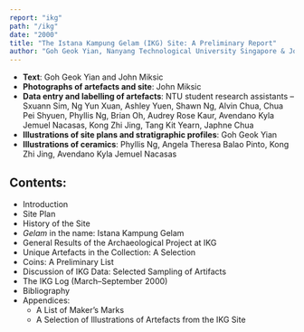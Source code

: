 ```yaml
---
report: "ikg"
path: "/ikg"
date: "2000"
title: "The Istana Kampung Gelam (IKG) Site: A Preliminary Report"
author: "Goh Geok Yian, Nanyang Technological University Singapore & John Miksic, National University of Singapore & Nanyang Technological University Singapore"
---
```



 - **Text**: Goh Geok Yian and John Miksic
 - **Photographs of artefacts and site**: John Miksic
 - **Data entry and labelling of artefacts**: NTU student research assistants – Sxuann Sim, Ng Yun Xuan, Ashley Yuen, Shawn Ng, Alvin Chua, Chua Pei Shyuen, Phyllis Ng, Brian Oh, Audrey Rose Kaur, Avendano Kyla Jemuel Nacasas, Kong Zhi Jing, Tang Kit Yearn, Japhne Chua
 - **Illustrations of site plans and stratigraphic profiles**: Goh Geok Yian
 - **Illustrations of ceramics**: Phyllis Ng, Angela Theresa Balao Pinto, Kong Zhi Jing, Avendano Kyla Jemuel Nacasas

## Contents:

 - <BaseLink href="/ikg/text/background">Introduction</BaseLink>
 - <BaseLink href="/ikg/text/siteplan">Site Plan</BaseLink>
 - <BaseLink href="/ikg/text/historyofthesite">History of the Site</BaseLink>
 - <BaseLink href="/ikg/text/gelaminthename">_Gelam_ in the name: Istana Kampung Gelam</BaseLink>
 - <BaseLink href="/ikg/text/generalresults">General Results of the Archaeological Project at IKG</BaseLink>
 - <BaseLink href="/ikg/text/uniqueartefacts">Unique Artefacts in the Collection: A Selection</BaseLink>
 - <BaseLink href="/ikg/text/coins">Coins: A Preliminary List</BaseLink>
 - <BaseLink href="/ikg/text/discussion">Discussion of IKG Data: Selected Sampling of Artifacts</BaseLink>
 - <BaseLink href="/ikg/text/log">The IKG Log (March–September 2000)</BaseLink>
 - <BaseLink href="/ikg/text/bibliography">Bibliography</BaseLink>
 - Appendices:
   - A List of Maker’s Marks
   - A Selection of Illustrations of Artefacts from the IKG Site
